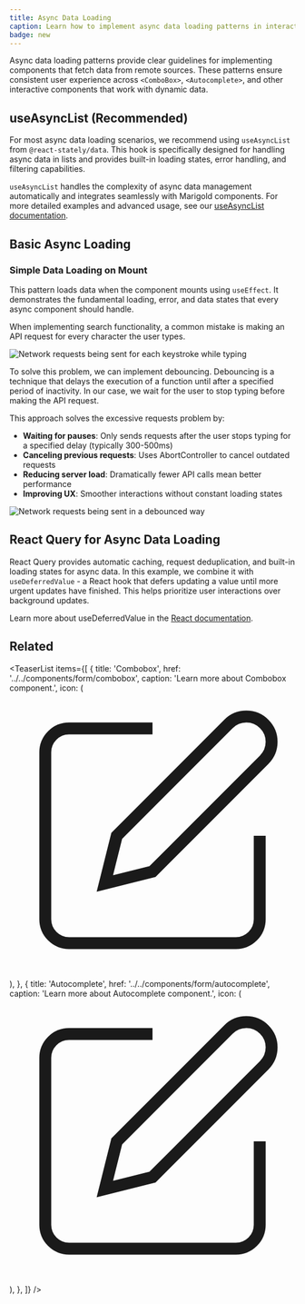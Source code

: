 ```yaml
---
title: Async Data Loading
caption: Learn how to implement async data loading patterns in interactive components.
badge: new
---
```


Async data loading patterns provide clear guidelines for implementing components that fetch data from remote sources. These patterns ensure consistent user experience across `<ComboBox>`, `<Autocomplete>`, and other interactive components that work with dynamic data.

## useAsyncList (Recommended)

For most async data loading scenarios, we recommend using `useAsyncList` from `@react-stately/data`. This hook is specifically designed for handling async data in lists and provides built-in loading states, error handling, and filtering capabilities.

<ComponentDemo file="./use-async-list.demo.tsx" />

`useAsyncList` handles the complexity of async data management automatically and integrates seamlessly with Marigold components. For more detailed examples and advanced usage, see our [useAsyncList documentation](/components/hooks-and-utils/useAsyncListData).

## Basic Async Loading

### Simple Data Loading on Mount

This pattern loads data when the component mounts using `useEffect`. It demonstrates the fundamental loading, error, and data states that every async component should handle.

<ComponentDemo file="./basic-async-loading.demo.tsx" />

When implementing search functionality, a common mistake is making an API request for every character the user types.

<Image
  src="/excessive-requests.gif"
  alt="Network requests being sent for each keystroke while typing"
  width={800}
  height={400}
  className="mx-auto block"
/>

To solve this problem, we can implement debouncing. Debouncing is a technique that delays the execution of a function until after a specified period of inactivity. In our case, we wait for the user to stop typing before making the API request.

<ComponentDemo file="./debounced-search.demo.tsx" />

This approach solves the excessive requests problem by:

- **Waiting for pauses**: Only sends requests after the user stops typing for a specified delay (typically 300-500ms)
- **Canceling previous requests**: Uses AbortController to cancel outdated requests
- **Reducing server load**: Dramatically fewer API calls mean better performance
- **Improving UX**: Smoother interactions without constant loading states

<Image
  src="/debounced-requests.gif"
  alt="Network requests being sent in a debounced way"
  width={800}
  height={400}
  className="mx-auto block"
/>

## React Query for Async Data Loading

React Query provides automatic caching, request deduplication, and built-in loading states for async data. In this example, we combine it with `useDeferredValue` - a React hook that defers updating a value until more urgent updates have finished. This helps prioritize user interactions over background updates.

Learn more about useDeferredValue in the [React documentation](https://react.dev/reference/react/useDeferredValue).

<ComponentDemo file="./react-query-basic.demo.tsx" />

## Related

<TeaserList
  items={[
    {
      title: 'Combobox',
      href: '../../components/form/combobox',
      caption: 'Learn more about Combobox component.',
      icon: (
        <svg
          xmlns="http://www.w3.org/2000/svg"
          width={24}
          height={24}
          viewBox="0 0 24 24"
          fill="none"
          stroke="currentColor"
          strokeWidth={2}
          strokeLinecap="round"
          strokeLinejoin="round"
        >
          <path d="M12 3H5a2 2 0 00-2 2v14a2 2 0 002 2h14a2 2 0 002-2v-7" />
          <path d="M18.375 2.625a2.121 2.121 0 113 3L12 15l-4 1 1-4z" />
        </svg>
      ),
    },
    {
      title: 'Autocomplete',
      href: '../../components/form/autocomplete',
      caption: 'Learn more about Autocomplete component.',
      icon: (
        <svg
          xmlns="http://www.w3.org/2000/svg"
          width={24}
          height={24}
          viewBox="0 0 24 24"
          fill="none"
          stroke="currentColor"
          strokeWidth={2}
          strokeLinecap="round"
          strokeLinejoin="round"
        >
          <path d="M12 3H5a2 2 0 00-2 2v14a2 2 0 002 2h14a2 2 0 002-2v-7" />
          <path d="M18.375 2.625a2.121 2.121 0 113 3L12 15l-4 1 1-4z" />
        </svg>
      ),
    },
  ]}
/>
